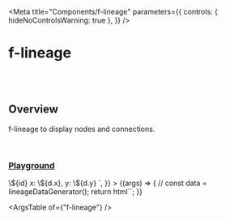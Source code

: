 
<Meta
  title="Components/f-lineage"
  parameters={{
    controls: { hideNoControlsWarning: true },
  }}
/>

# f-lineage

<br />
<br />

## Overview

<f-div direction="column" gap="x-small" height="hug-content">
  <f-icon-button icon="i-delete" type="transparent"></f-icon-button>
  <f-icon-button icon="i-edit" type="transparent"></f-icon-button>
</f-div>

f-lineage to display nodes and connections.

<br />

### [Playground](/story/components-f-lineage--playground)

<Canvas>
  <Story
    name="Playground"
    argTypes={{
      direction: {
        control: "select",
        options: ["horizontal", "vertical"],
      },
      data: {
        control: "object",
      },
      padding: {
        control: "number",
      },
      gap: {
        control: "number",
      },
      ["node-size"]: {
        control: "object",
      },
      ["children-node-size"]: {
        control: "object",
      },
      ["max-childrens"]: {
        control: "number",
      },
    }}
    args={{
      direction: "horizontal",
      data: [
        {
          id: "level1_1",
          to: [
            {
              id: "level1_2_1",
            },
            {
              id: "level1_2_2",
              to: [
                {
                  id: "level1_3_1",
                  to: [
                    {
                      id: "level1_4_1",
                    },
                    {
                      id: "level1_4_2",
                    },
                  ],
                },
              ],
            },
          ],
          children: [
            {
              id: "child1",
            },
            {
              id: "child2",
            },
            {
              id: "child3",
            },
            {
              id: "child4",
            },
            {
              id: "child5",
            },
            {
              id: "child6",
            },
            {
              id: "child7",
            },
            {
              id: "child8",
            },
            {
              id: "child9",
            },
            {
              id: "child10",
            },
            {
              id: "child11",
            },
            {
              id: "child12",
            },
            {
              id: "child13",
            },
            {
              id: "child14",
            },
            {
              id: "child15",
            },
            {
              id: "child16",
            },
          ],
          links: [
            {
              nodeid: "level2_4_1",
            },
          ],
        },
        {
          id: "level1_2",
          to: [
            {
              id: "level2_2_1",
              children: [
                {
                  id: "child1_2_2_1",
                },
                {
                  id: "child2_2_2_1",
                },
              ],
            },
            {
              id: "level2_2_2",
              to: [
                {
                  id: "level2_3_1",
                  to: [
                    {
                      id: "level2_4_1",
                    },
                  ],
                },
              ],
            },
            {
              id: "level2_2_3",
              to: [
                {
                  id: "node1",
                },
              ],
            },
          ],
          links: [
            {
              nodeid: "level1_4_1",
            },
            {
              nodeid: "level2_4_1",
            },
          ],
        },
        {
          id: "level1_3",
          to: [
            {
              id: "level3_2_1",
            },
            {
              id: "level3_2_2",
            },
          ],
          links: [
            {
              nodeid: "level2_4_1",
            },
          ],
        },
      ],
      padding: 16,
      gap: 100,
      ["node-size"]: { width: 200, height: 52 },
      ["children-node-size"]: { width: 200, height: 32 },
      ["max-childrens"]: 8,
      ["node-template"]: `<f-div
        state="secondary"
        width="100%"
        height="100%"
        padding="none medium"
        align="middle-left"
        variant="curved"
        gap="small"
        \${d.children ? 'border="small solid default bottom"' : ""}
      >
        <f-icon source="i-user" size="medium"></f-icon>
        <f-div direction="column" height="hug-content" align="middle-left">
          <f-text variant="code" size="large" ellipsis>\${id}</f-text>
          <f-text variant="code" size="small" ellipsis
            >x: \${d.x}, y: \${d.y}</f-text
          >
        </f-div>
      </f-div>`,
    }}
  >
    {(args) => {
      //  const data = lineageDataGenerator();
      return html`<f-lineage
        .direction=${args.direction}
        .data=${args.data}
        .padding=${args.padding}
        .gap=${args.gap}
        .node-size=${args["node-size"]}
        .children-node-size=${args["children-node-size"]}
        .max-childrens=${args["max-childrens"]}
        .node-template=${args["node-template"]}
      ></f-lineage>`;
    }}
  </Story>
</Canvas>

<br />

<ArgsTable of={"f-lineage"} />
